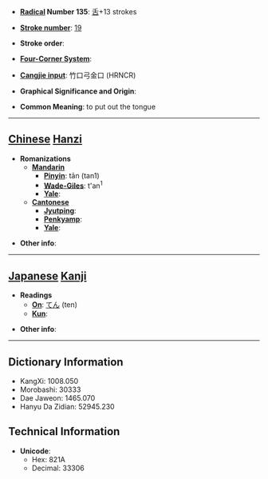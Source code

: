 * '''[[Wiktionary:Chinese radical index| Radical]] Number 135''': [[Wiktionary:Chinese radical index 舌|舌]]+13 strokes

* '''[[Wiktionary:Chinese total strokes index|Stroke number]]''': [[Wiktionary:Chinese total strokes index 19|19]]

* '''Stroke order''': 

* '''[[Wiktionary:Chinese four corner index|Four-Corner System]]''': 

* '''[[Wiktionary:Chinese Cangjie index|Cangjie input]]''': 竹口弓金口 (HRNCR)

* '''Graphical Significance and Origin''': 

* '''Common Meaning''': to put out the tongue

----

== [[Chinese]] [[Hanzi]] ==

* '''Romanizations'''
** '''[[Mandarin]]'''
*** '''[[Pinyin]]''': tān (tan1)
*** '''[[Wade-Giles]]''': t'an<sup>1</sup>
*** '''[[Yale]]''': 
** '''[[Cantonese]]'''
*** '''[[Jyutping]]''':
*** '''[[Penkyamp]]''': 
*** '''[[Yale]]''': 

* '''Other info''': 

----

== [[Japanese]] [[Kanji]] ==

* '''Readings'''
** '''[[On]]''': [[てん]] (ten)
** '''[[Kun]]''': 

* '''Other info''':  

----

== Dictionary Information ==

* KangXi: 1008.050
* Morobashi: 30333
* Dae Jaweon: 1465.070
* Hanyu Da Zidian: 52945.230

== Technical Information ==

* '''Unicode''':
** Hex: 821A
** Decimal: 33306